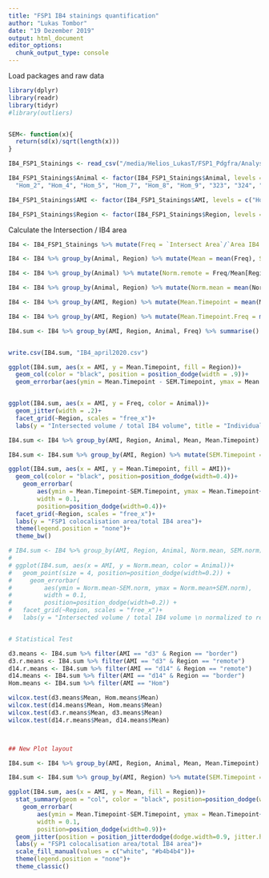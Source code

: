 ```yaml
---
title: "FSP1 IB4 stainings quantification"
author: "Lukas Tombor"
date: "19 Dezember 2019"
output: html_document
editor_options: 
  chunk_output_type: console
---
```


Load packages and raw data
```r
library(dplyr)
library(readr)
library(tidyr)
#library(outliers)


SEM<- function(x){
  return(sd(x)/sqrt(length(x)))
}

IB4_FSP1_Stainings <- read_csv("/media/Helios_LukasT/FSP1_Pdgfra/Analysis Velocity/IB4_FSP1_Stainings.csv")

IB4_FSP1_Stainings$Animal <- factor(IB4_FSP1_Stainings$Animal, levels = c(
  "Hom_2", "Hom_4", "Hom_5", "Hom_7", "Hom_8", "Hom_9", "323", "324", "325", "326", "327", "328", "1043", "1045", "1042", "1047", "1048", "1049", "1050"))

IB4_FSP1_Stainings$AMI <- factor(IB4_FSP1_Stainings$AMI, levels = c("Hom", "d3", "d14"))

IB4_FSP1_Stainings$Region <- factor(IB4_FSP1_Stainings$Region, levels = c("remote", "border"))


```

Calculate the Intersection / IB4 area
```r
IB4 <- IB4_FSP1_Stainings %>% mutate(Freq = `Intersect Area`/`Area IB4 (µm3)`)

IB4 <- IB4 %>% group_by(Animal, Region) %>% mutate(Mean = mean(Freq), SEM = SEM(Freq))

IB4 <- IB4 %>% group_by(Animal) %>% mutate(Norm.remote = Freq/Mean[Region == "remote"])

IB4 <- IB4 %>% group_by(Animal, Region) %>% mutate(Norm.mean = mean(Norm.remote), SEM.norm = SEM(Norm.remote))

IB4 <- IB4 %>% group_by(AMI, Region) %>% mutate(Mean.Timepoint = mean(Mean))

IB4 <- IB4 %>% group_by(AMI, Region) %>% mutate(Mean.Timepoint.Freq = mean(Freq), SEM.Timepoint.Freq = SEM(Freq))

IB4.sum <- IB4 %>% group_by(AMI, Region, Animal, Freq) %>% summarise()


write.csv(IB4.sum, "IB4_april2020.csv")

ggplot(IB4.sum, aes(x = AMI, y = Mean.Timepoint, fill = Region))+
  geom_col(color = "black", position = position_dodge(width = .9))+
  geom_errorbar(aes(ymin = Mean.Timepoint - SEM.Timepoint, ymax = Mean.Timepoint + SEM.Timepoint), position = position_dodge(width = .9), width = .1)


ggplot(IB4.sum, aes(x = AMI, y = Freq, color = Animal))+
  geom_jitter(width = .2)+
  facet_grid(~Region, scales = "free_x")+
  labs(y = "Intersected volume / total IB4 volume", title = "Individual images")

IB4.sum <- IB4 %>% group_by(AMI, Region, Animal, Mean, Mean.Timepoint) %>% summarise()

IB4.sum <- IB4.sum %>% group_by(AMI, Region) %>% mutate(SEM.Timepoint = SEM(Mean))

ggplot(IB4.sum, aes(x = AMI, y = Mean.Timepoint, fill = AMI))+    
  geom_col(color = "black", position=position_dodge(width=0.4))+
    geom_errorbar(
        aes(ymin = Mean.Timepoint-SEM.Timepoint, ymax = Mean.Timepoint+SEM.Timepoint),
        width = 0.1,
        position=position_dodge(width=0.4))+
  facet_grid(~Region, scales = "free_x")+
  labs(y = "FSP1 colocalisation area/total IB4 area")+
  theme(legend.position = "none")+
  theme_bw()

# IB4.sum <- IB4 %>% group_by(AMI, Region, Animal, Norm.mean, SEM.norm) %>% summarise()
# 
# ggplot(IB4.sum, aes(x = AMI, y = Norm.mean, color = Animal))+    
#   geom_point(size = 4, position=position_dodge(width=0.2)) +
#     geom_errorbar(
#         aes(ymin = Norm.mean-SEM.norm, ymax = Norm.mean+SEM.norm),
#         width = 0.1,
#         position=position_dodge(width=0.2)) +
#   facet_grid(~Region, scales = "free_x")+
#   labs(y = "Intersected volume / total IB4 volume \n normalized to remote zone", title = "Normalized means per animal to remote Zone")


# Statistical Test

d3.means <- IB4.sum %>% filter(AMI == "d3" & Region == "border")
d3.r.means <- IB4.sum %>% filter(AMI == "d3" & Region == "remote")
d14.r.means <- IB4.sum %>% filter(AMI == "d14" & Region == "remote")
d14.means <- IB4.sum %>% filter(AMI == "d14" & Region == "border")
Hom.means <- IB4.sum %>% filter(AMI == "Hom")

wilcox.test(d3.means$Mean, Hom.means$Mean)
wilcox.test(d14.means$Mean, Hom.means$Mean)
wilcox.test(d3.r.means$Mean, d3.means$Mean)
wilcox.test(d14.r.means$Mean, d14.means$Mean)



## New Plot layout

IB4.sum <- IB4 %>% group_by(AMI, Region, Animal, Mean, Mean.Timepoint) %>% summarise()

IB4.sum <- IB4.sum %>% group_by(AMI, Region) %>% mutate(SEM.Timepoint = SEM(Mean))

ggplot(IB4.sum, aes(x = AMI, y = Mean, fill = Region))+    
  stat_summary(geom = "col", color = "black", position=position_dodge(width=0.9), fun = mean)+
    geom_errorbar(
        aes(ymin = Mean.Timepoint-SEM.Timepoint, ymax = Mean.Timepoint+SEM.Timepoint),
        width = 0.1,
        position=position_dodge(width=0.9))+
  geom_jitter(position = position_jitterdodge(dodge.width=0.9, jitter.height = 0, jitter.width = .2))+
  labs(y = "FSP1 colocalisation area/total IB4 area")+
  scale_fill_manual(values = c("white", "#b4b4b4"))+
  theme(legend.position = "none")+
  theme_classic()

```

